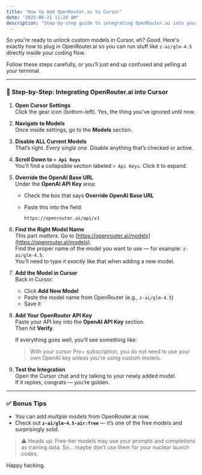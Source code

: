 ```yaml
---
title: "How to Add OpenRouter.ai to Cursor"
date: "2025-08-21 11:20 AM"
description: "Step-by-step guide to integrating OpenRouter.ai into your Cursor IDE and unlocking custom LLMs like GLM-4.5."
---
```


So you're ready to unlock custom models in Cursor, eh? Good. Here's exactly how to plug in OpenRouter.ai so you can run stuff like `z-ai/glm-4.5` directly inside your coding flow.

Follow these steps carefully, or you’ll just end up confused and yelling at your terminal.

---

### 🚀 Step-by-Step: Integrating OpenRouter.ai into Cursor

1. **Open Cursor Settings**  
   Click the gear icon (bottom-left). Yes, the thing you’ve ignored until now.

2. **Navigate to Models**  
   Once inside settings, go to the **Models** section.

3. **Disable ALL Current Models**  
   That’s right. *Every single one*. Disable anything that’s checked or active.

4. **Scroll Down to `> Api Keys`**  
   You’ll find a collapsible section labeled `> Api Keys`. Click it to expand.

5. **Override the OpenAI Base URL**  
   Under the **OpenAI API Key** area:
   - Check the box that says **Override OpenAI Base URL**
   - Paste this into the field:  

     ```
     https://openrouter.ai/api/v1
     ```

6. **Find the Right Model Name**  
   This part *matters*. Go to [https://openrouter.ai/models](https://openrouter.ai/models).  
   Find the proper name of the model you want to use — for example: `z-ai/glm-4.5`.  
   You’ll need to type it *exactly* like that when adding a new model.

7. **Add the Model in Cursor**  
   Back in Cursor:
   - Click **Add New Model**
   - Paste the model name from OpenRouter (e.g., `z-ai/glm-4.5`)
   - Save it

8. **Add Your OpenRouter API Key**  
   Paste your API key into the **OpenAI API Key** section.  
   Then hit **Verify**.

   If everything goes well, you’ll see something like:
   > With your cursor Pro+ subscription, you do not need to use your own OpenAI key unless you're using custom models.

9. **Test the Integration**  
   Open the Cursor chat and try talking to your newly added model.  
   If it replies, congrats — you’re golden.

---

### ✅ Bonus Tips

- You can add *multiple* models from OpenRouter.ai now.
- Check out **`z-ai/glm-4.5-air:free`** — it’s one of the free models and surprisingly solid.

> ⚠️ Heads up: Free-tier models may use your prompts and completions as training data. So… maybe don’t use them for your nuclear launch codes.

Happy hacking.
